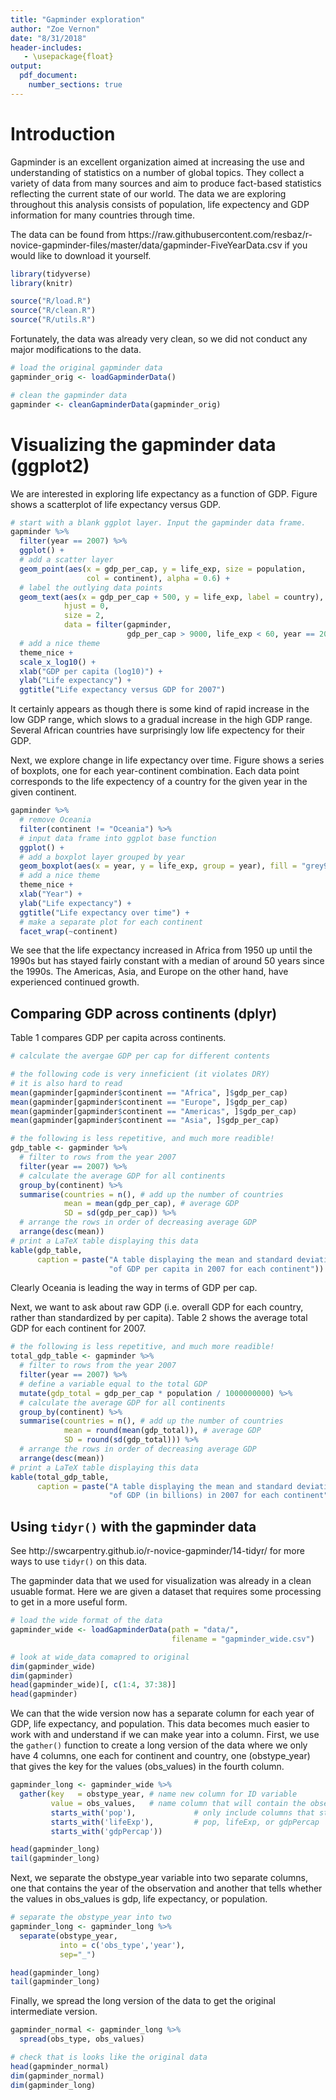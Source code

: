 ```yaml
---
title: "Gapminder exploration"
author: "Zoe Vernon"
date: "8/31/2018"
header-includes:
   - \usepackage{float}
output: 
  pdf_document:
    number_sections: true
---
```


<!-- Thanks to Rebecca Barter for sharing this with me-->

# Introduction

Gapminder is an excellent organization aimed at increasing the use and understanding of statistics on a number of global topics. They collect a variety of data from many sources and aim to produce fact-based statistics reflecting the current state of our world. The data we are exploring throughout this analysis consists of population, life expectency and GDP information for many countries through time.

The data can be found from https://raw.githubusercontent.com/resbaz/r-novice-gapminder-files/master/data/gapminder-FiveYearData.csv if you would like to download it yourself.

```r
library(tidyverse)
library(knitr)
```

```r
source("R/load.R")
source("R/clean.R")
source("R/utils.R")
```

Fortunately, the data was already very clean, so we did not conduct any major modifications to the data.


```r
# load the original gapminder data
gapminder_orig <- loadGapminderData()

# clean the gapminder data
gapminder <- cleanGapminderData(gapminder_orig)
```


# Visualizing the gapminder data (ggplot2)


We are interested in exploring life expectancy as a function of GDP. Figure \ref{fig:gdp-life} shows a scatterplot of life expectancy versus GDP.

```r
# start with a blank ggplot layer. Input the gapminder data frame.
gapminder %>%
  filter(year == 2007) %>%
  ggplot() +
  # add a scatter layer
  geom_point(aes(x = gdp_per_cap, y = life_exp, size = population, 
                 col = continent), alpha = 0.6) +
  # label the outlying data points
  geom_text(aes(x = gdp_per_cap + 500, y = life_exp, label = country), 
            hjust = 0,
            size = 2,
            data = filter(gapminder, 
                          gdp_per_cap > 9000, life_exp < 60, year == 2007)) +
  # add a nice theme
  theme_nice +
  scale_x_log10() +
  xlab("GDP per capita (log10)") +
  ylab("Life expectancy") +
  ggtitle("Life expectancy versus GDP for 2007")
```


It certainly appears as though there is some kind of rapid increase in the low GDP range, which slows to a gradual increase in the high GDP range. Several African countries have surprisingly low life expectency for their GDP.

Next, we explore change in life expectancy over time. Figure \ref{fig:life-time} shows a series of boxplots, one for each year-continent combination. Each data point corresponds to the life expectency of a country for the given year in the given continent.




```r
gapminder %>%
  # remove Oceania
  filter(continent != "Oceania") %>%
  # input data frame into ggplot base function
  ggplot() +
  # add a boxplot layer grouped by year
  geom_boxplot(aes(x = year, y = life_exp, group = year), fill = "grey90") +
  # add a nice theme
  theme_nice +
  xlab("Year") +
  ylab("Life expectancy") +
  ggtitle("Life expectancy over time") +
  # make a separate plot for each continent
  facet_wrap(~continent)
```


We see that the life expectancy increased in Africa from 1950 up until the 1990s but has stayed fairly constant with a median of around 50 years since the 1990s. The Americas, Asia, and Europe on the other hand, have experienced continued growth. 

## Comparing GDP across continents (dplyr)

Table 1 compares GDP per capita across continents.

```r
# calculate the avergae GDP per cap for different contents

# the following code is very inneficient (it violates DRY)
# it is also hard to read
mean(gapminder[gapminder$continent == "Africa", ]$gdp_per_cap)
mean(gapminder[gapminder$continent == "Europe", ]$gdp_per_cap)
mean(gapminder[gapminder$continent == "Americas", ]$gdp_per_cap)
mean(gapminder[gapminder$continent == "Asia", ]$gdp_per_cap)
```


```r
# the following is less repetitive, and much more readible!
gdp_table <- gapminder %>%
  # filter to rows from the year 2007
  filter(year == 2007) %>%
  # calculate the average GDP for all continents
  group_by(continent) %>%
  summarise(countries = n(), # add up the number of countries
            mean = mean(gdp_per_cap), # average GDP
            SD = sd(gdp_per_cap)) %>%
  # arrange the rows in order of decreasing average GDP
  arrange(desc(mean))
# print a LaTeX table displaying this data
kable(gdp_table,
      caption = paste("A table displaying the mean and standard deviation",
                      "of GDP per capita in 2007 for each continent"))
```


Clearly Oceania is leading the way in terms of GDP per cap.

Next, we want to ask about raw GDP (i.e. overall GDP for each country, rather than standardized by per capita). Table 2 shows the average total GDP for each continent for 2007.


```r
# the following is less repetitive, and much more readible!
total_gdp_table <- gapminder %>%
  # filter to rows from the year 2007
  filter(year == 2007) %>%
  # define a variable equal to the total GDP
  mutate(gdp_total = gdp_per_cap * population / 1000000000) %>%
  # calculate the average GDP for all continents
  group_by(continent) %>%
  summarise(countries = n(), # add up the number of countries
            mean = round(mean(gdp_total)), # average GDP
            SD = round(sd(gdp_total))) %>%
  # arrange the rows in order of decreasing average GDP
  arrange(desc(mean))
# print a LaTeX table displaying this data
kable(total_gdp_table, 
      caption = paste("A table displaying the mean and standard deviation",
                      "of GDP (in billions) in 2007 for each continent"))
```


## Using ```tidyr()``` with the gapminder data 
See http://swcarpentry.github.io/r-novice-gapminder/14-tidyr/ for more ways to use ```tidyr()``` on this data.

The gapminder data that we used for visualization was already in a clean usuable format.  Here we are given a dataset that requires some processing to get in a more useful form.  

```r
# load the wide format of the data
gapminder_wide <- loadGapminderData(path = "data/", 
                                    filename = "gapminder_wide.csv")

# look at wide_data comapred to original 
dim(gapminder_wide)
dim(gapminder)
head(gapminder_wide)[, c(1:4, 37:38)]
head(gapminder)
```

We can that the wide version now has a separate column for each year of GDP, life expectancy, and population.  This data becomes much easier to work with and understand if we can make year into a column.  First, we use the ```gather()``` function to create a long version of the data where we only have 4 columns, one each for continent and country, one (obstype_year) that gives the key for the values (obs_values) in the fourth column.

```r
gapminder_long <- gapminder_wide %>% 
  gather(key   = obstype_year, # name new column for ID variable
         value = obs_values,   # name column that will contain the observations
         starts_with('pop'),             # only include columns that start  
         starts_with('lifeExp'),         # pop, lifeExp, or gdpPercap
         starts_with('gdpPercap')) 

head(gapminder_long)
tail(gapminder_long)

```


Next, we separate the obstype_year variable into two separate columns, one that contains the year of the observation and another that tells whether the values in obs_values is gdp, life expectancy, or population. 
```r
# separate the obstype_year into two 
gapminder_long <- gapminder_long %>% 
  separate(obstype_year,
           into = c('obs_type','year'),
           sep="_")

head(gapminder_long)
tail(gapminder_long)
```

Finally, we spread the long version of the data to get the original intermediate version.

```r
gapminder_normal <- gapminder_long %>% 
  spread(obs_type, obs_values)

# check that is looks like the original data
head(gapminder_normal)
dim(gapminder_normal)
dim(gapminder_long)
```

